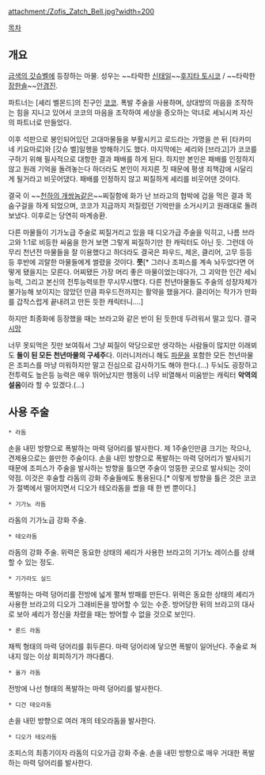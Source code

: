 {{{+1 ゾフィス / Zofis }}}

attachment:/Zofis_Zatch_Bell.jpg?width=200

[[목차]]
== 개요 ==
[[금색의 갓슈벨]]에 등장하는 마물. 성우는 ~~타락한 [[신태일]]~~[[후지타 토시코]] / ~~타락한[[장한솔]]~~[[안경진]].

파트너는 [셰리 벨몬드]의 친구인 [[코코]]. 폭발 주술을 사용하며, 상대방의 마음을 조작하는 힘을 지니고 있어서 코코의 마음을 조작하여 세상을 증오하는 악녀로 세뇌시켜 자신의 파트너로 만들었다.

이후 석판으로 봉인되어있던 고대마물들을 부활시키고 로드라는 가명을 쓴 뒤 [타카미네 키요마로]와 [갓슈 벨]일행을 방해하기도 했다. 마지막에는 셰리와 [브라고]가 코코를 구하기 위해 필사적으로 대항한 결과 패배를 하게 된다. 하지만 본인은 패배를 인정하지 않고 원래 기억을 돌려놓는다 하더라도 본인이 저지른 짓 때문에 평생 죄책감에 시달리게 될거라고 비웃어댔다. 패배를 인정하지 않고 찌질하게 셰리를 비웃어댄 것이다.

결국 이 ~~[[천하의 개쌍놈]]같은~~찌질함에 화가 난 브라고의 협박에 겁을 먹은 결과 목숨구걸을 하게 되었으며, 코코가 지금까지 저질렀던 기억만을 소거시키고 원래대로 돌려보냈다. 이후로는 당연히 마계송환.

다른 마물들이 기가노급 주술로 찌질거리고 있을 때 디오가급 주술을 익히고, 나름 브라고와 1:1로 비등한 싸움을 한거 보면 그렇게 찌질하기만 한 캐릭터도 아닌 듯. 그런데 아무리 천년전 마물들을 잘 이용했다고 하더라도 결국은 파우드, 제온, 클리어, 고무 등등등 후반에 괴랄한 마물들에게 썰렸을 것이다. '''쯧'''[* 그러나 조피스를 계속 놔두었다면 어떻게 됐을지는 모른다. 어찌됐든 가장 머리 좋은 마물이었는데다가, 그 괴악한 인간 세뇌 능력, 그리고 본신의 전투능력또한 무시무시했다. 다른 천년마물들도 주술의 성장자체가 불가능해 보이지는 않았던 만큼 파우드전까지는 활약을 했을거다. 클리어는 작가가 만화를 갑작스럽게 끝내려고 만든 듯한 캐릭터니….]

하지만 최종화에 등장했을 때는 브라고와 같은 반이 된 듯한데 두려워서 떨고 있다. 결국 [[시망]]

너무 못되먹은 짓만 보여줘서 그냥 찌질이 악당으로만 생각하는 사람들이 많지만 이래뵈도 '''돌이 된 모든 천년마물의 구세주'''다. 이러니저러니 해도 [[파문]]을 포함한 모든 천년마물은 조피스를 마냥 미워하지만 말고 진심으로 감사하기도 해야 한다.(...) 두뇌도 굉장하고 전투력도 높은등 능력은 매우 뛰어났지만 행동이 너무 비열해서 미움받는 캐릭터 '''악역의 설움'''이라 할 수 있겠다.(...)

== 사용 주술 ==
 * 라돔

손을 내민 방향으로 폭발하는 마력 덩어리를 발사한다. 제 1주술인만큼 크기는 작으나, 견제용으로는 쓸만한 주술이다. 손을 내민 방향으로 폭발하는 마력 덩어리가 발사되기 때문에 조피스가 주술을 발사하는 방향을 틀으면 주술이 엉뚱한 곳으로 발사되는 것이 약점. 이것은 후술할 라돔의 강화 주술들에도 통용된다.[* 이렇게 방향을 틀은 것은 코코가 절벽에서 떨어지면서 디오가 테오라돔을 썼을 때 한 번 뿐이다.]

 * 기가노 라돔

라돔의 기가노급 강화 주술. 

 * 테오라돔

라돔의 강화 주술. 위력은 동요한 상태의 셰리가 사용한 브라고의 기가노 레이스를 상쇄할 수 있는 정도. 

 * 기가라도 실드

폭발하는 마력 덩어리를 전방에 넓게 펼쳐 방패를 만든다. 위력은 동요한 상태의 셰리가 사용한 브라고의 디오가 그래비돈을 방어할 수 있는 수준. 방어당한 뒤의 브라고의 대사로 보아 셰리가 정신을 차렸을 때는 방어할 수 없을 것으로 보인다.

 * 론드 라돔

채찍 형태의 마력 덩어리를 휘두른다. 마력 덩어리에 닿으면 폭발이 일어난다. 주술로 쳐내지 않는 이상 회피하기가 까다롭다. 

 * 올가 라돔

전방에 나선 형태의 폭발하는 마력 덩어리를 발사한다.

 * 디건 테오라돔

손을 내민 방향으로 여러 개의 테오라돔을 발사한다.

 * 디오가 테오라돔

조피스의 최종기이자 라돔의 디오가급 강화 주술. 손을 내민 방향으로 매우 거대한 폭발하는 마력 덩어리를 발사한다. 
